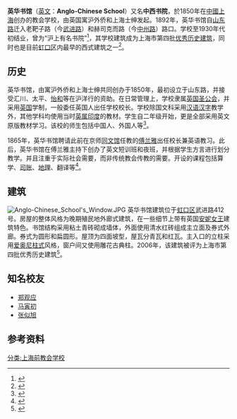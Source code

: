 '''英华书馆'''（[[英文|英文]]：'''Anglo-Chinese School'''）又名'''中西书院'''，於1850年在[[中國|中國]][[上海|上海]]创办的教会学校，由英国寓沪外侨和上海士绅发起。1892年，英华书馆自[[山东中路_(上海)|山东路]]迁入老靶子路（今[[武进路|武进路]]）和赫司克而路（今[[中州路|中州路]]）路口。学校至1930年代初结业，曾为“沪上有名书院”<ref>{{cite web |url=http://learning.sohu.com/20090219/n262333620.shtml |title=1862年的英语热：带来巨大利益的学习投资 |publisher=搜狐教育 |date=2009-02-19 |accessdate=2013-04-25 |archive-date=2016-03-04 |archive-url=https://web.archive.org/web/20160304204627/http://learning.sohu.com/20090219/n262333620.shtml |dead-url=no }}</ref>，其学校建筑成为上海市第四批[[上海市优秀历史建筑|优秀历史建筑]]，同时也是目前[[虹口区|虹口区]]内最早的西式建筑之一<ref>{{cite book|author=陈海汶 |coauthors=郑时龄 |title=《传承--上海市第四批优秀历史建筑》 |year=2006 |publisher=上海文化出版社 |location=上海 |isbn=7806461973 }}</ref>。

==历史==
英华书馆，由寓沪外侨和上海士绅共同创办于1850年，最初设立于山东路，并接受汇川、太平、[[怡和洋行|怡和]]等在沪洋行的资助。在日常管理上，学校隶属[[英国圣公会|英国圣公会]]，并采用[[英国|英国]]学制，一般委任英国人出任学校校长。学校除国文科采用[[汉语|汉语]][[汉字|汉字]]教学外，其他学科均使用当时[[英属印度|英属印度]]的教材。学生自二年级开始，更是全部采用英文原版教材学习。该校的师生包括中国人、外国人等<ref>{{cite web |url=http://d.wanfangdata.com.cn/LocalChronicleItem_2834718.aspx |title=英华书馆 |publisher=万方 |date=1989-9 |accessdate=2013-04-25 |archive-date=2013-11-09 |archive-url=https://web.archive.org/web/20131109233759/http://d.wanfangdata.com.cn/LocalChronicleItem_2834718.aspx |dead-url=no }}</ref>。

1865年，英华书馆聘请此前在京师[[同文馆|同文馆]]任教的[[傅兰雅|傅兰雅]]出任校长兼英语教习。此后，英华书馆在傅兰雅主持下创办了英文短训班和夜班，并根据学生方言进行划分教学。并且注重于实际社会需要，而非传统教会传教的需要。开设的课程包括算学、[[会计|司账]]、[[地理|地理]]、翻译等<ref>{{cite book|author=李敏 |coauthors=王金凤 |title=傅兰雅在华英语教学研究--以上海英华书馆为个案研究 |year=2006 |location=开封 }}</ref>。

==建筑==
[[File:Anglo-Chinese_School's_Window.JPG|thumb]]
英华书馆建筑位于[[虹口区|虹口区]]武进路412号。房屋的整体风格为晚期殖民地外廊式建筑，在一些细节上带有英国[[安妮女王|安妮女王]]建筑特色。书馆结构采用粘土青砖砌成墙体，外面使用清水红砖组成主立面及券式外廊。券式为圆形和扁圆形。屋顶为四面坡型，屋瓦分青瓦和红瓦。主入口的立柱采用[[爱奥尼柱式|爱奥尼柱式]]风格，窗户间又使用雕花古典柱。2006年，该建筑被评为上海市第四批优秀历史建筑<ref>{{cite web|url=http://www.aibaohu.com/2008/12/20081211085348258188.html|title=海军托儿所（原英华书馆）|publisher=中国历史建筑保护网|accessdate=2013-04-25|archiveurl=https://web.archive.org/web/20120428185415/http://www.aibaohu.com/2008/12/20081211085348258188.html|archivedate=2012-04-28|deadurl=yes}}</ref>。

==知名校友==
*[[郑观应|郑观应]]
*[[马寅初|马寅初]]
*[[张似旭|张似旭]]

==参考资料==
{{注脚}}

{{上海市第四批优秀历史建筑}}


[[分类:上海前教会学校|分类:上海前教会学校]]